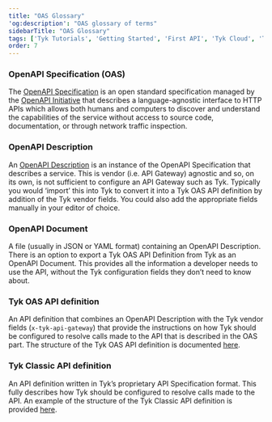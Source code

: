 ```yaml
---
title: "OAS Glossary"
'og:description': "OAS glossary of terms"
sidebarTitle: "OAS Glossary"
tags: ['Tyk Tutorials', 'Getting Started', 'First API', 'Tyk Cloud', 'Tyk Self-Managed', 'Tyk Open Source', 'OAS Glossary']
order: 7
---
```


### OpenAPI Specification (OAS)

The [OpenAPI Specification](https://spec.openapis.org/oas/v3.0.3) is an open standard specification managed by the [OpenAPI Initiative](https://www.openapis.org) that describes a language-agnostic interface to HTTP APIs which allows both humans and computers to discover and understand the capabilities of the service without access to source code, documentation, or through network traffic inspection. 

### OpenAPI Description

An [OpenAPI Description](https://learn.openapis.org/specification/structure.html) is an instance of the OpenAPI Specification that describes a service. This is vendor (i.e. API Gateway) agnostic and so, on its own, is not sufficient to configure an API Gateway such as Tyk. Typically you would ‘import’ this into Tyk to convert it into a Tyk OAS API definition by addition of the Tyk vendor fields. You could also add the appropriate fields manually in your editor of choice.

### OpenAPI Document

A file (usually in JSON or YAML format) containing an OpenAPI Description. There is an option to export a Tyk OAS API Definition from Tyk as an OpenAPI Document. This provides all the information a developer needs to use the API, without the Tyk configuration fields they don’t need to know about.

### Tyk OAS API definition

An API definition that combines an OpenAPI Description with the Tyk vendor fields (`x-tyk-api-gateway`) that provide the instructions on how Tyk should be configured to resolve calls made to the API that is described in the OAS part. The structure of the Tyk OAS API definition is documented [here](/tyk-apis/tyk-gateway-api/oas/x-tyk-oas-doc).

### Tyk Classic API definition

An API definition written in Tyk’s proprietary API Specification format. This fully describes how Tyk should be configured to resolve calls made to the API. An example of the structure of the Tyk Classic API definition is provided [here](/tyk-gateway-api/api-definition-objects).